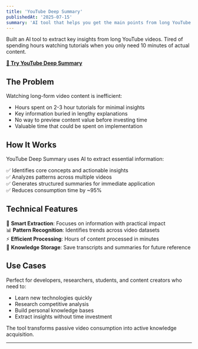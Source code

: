 ```yaml
---
title: 'YouTube Deep Summary'
publishedAt: '2025-07-15'
summary: 'AI tool that helps you get the main points from long YouTube videos without watching the whole thing.'
---
```



Built an AI tool to extract key insights from long YouTube videos. Tired of spending hours watching tutorials when you only need 10 minutes of actual content.

[**🚀 Try YouTube Deep Summary**](https://youtubeds.com)

## The Problem

Watching long-form video content is inefficient:
- Hours spent on 2-3 hour tutorials for minimal insights
- Key information buried in lengthy explanations
- No way to preview content value before investing time
- Valuable time that could be spent on implementation

## How It Works

YouTube Deep Summary uses AI to extract essential information:

✅ Identifies core concepts and actionable insights  
✅ Analyzes patterns across multiple videos  
✅ Generates structured summaries for immediate application  
✅ Reduces consumption time by ~95%

## Technical Features

🎯 **Smart Extraction**: Focuses on information with practical impact  
📊 **Pattern Recognition**: Identifies trends across video datasets  
⚡ **Efficient Processing**: Hours of content processed in minutes  
💾 **Knowledge Storage**: Save transcripts and summaries for future reference

## Use Cases

Perfect for developers, researchers, students, and content creators who need to:
- Learn new technologies quickly
- Research competitive analysis
- Build personal knowledge bases
- Extract insights without time investment

The tool transforms passive video consumption into active knowledge acquisition.

---

